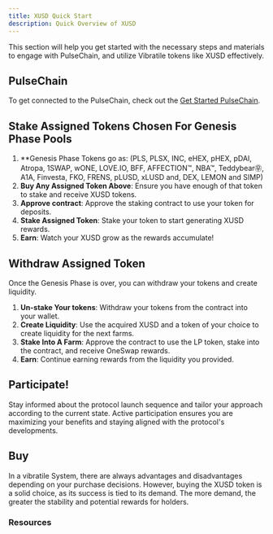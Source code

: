 ```yaml
---
title: XUSD Quick Start 
description: Quick Overview of XUSD
---
```


This section will help you get started with the necessary steps and materials to engage with PulseChain, and utilize Vibratile tokens like XUSD effectively.


## PulseChain

To get connected to the PulseChain, check out the [Get Started PulseChain](pulsechain).

## Stake Assigned Tokens Chosen For Genesis Phase Pools
1. **Genesis Phase Tokens go as: (PLS, PLSX, INC, eHEX, pHEX, pDAI, Atropa, 1SWAP, wONE, LOVE.IO, BFF, AFFECTION™, NBA™, Teddybear㉾, A1A, Finvesta, FKO, FRENS, pLUSD, xLUSD and, DEX, LEMON and SIMP)
2. **Buy Any Assigned Token Above**: Ensure you have enough of that token to stake and receive XUSD tokens.
3. **Approve contract**: Approve the staking contract to use your token for deposits.
4. **Stake Assigned Token**:  Stake your token to start generating XUSD rewards.
5. **Earn**: Watch your XUSD grow as the rewards accumulate!


## Withdraw Assigned Token

Once the Genesis Phase is over, you can withdraw your tokens and create liquidity.

1. **Un-stake Your tokens**: Withdraw your tokens from the contract into your wallet.
2. **Create Liquidity**: Use the acquired XUSD and a token of your choice to create liquidity for the next farms.
3. **Stake Into A Farm**: Approve the contract to use the LP token, stake into the contract, and receive OneSwap rewards.
4. **Earn**: Continue earning rewards from the liquidity you provided.




## Participate!

Stay informed about the protocol launch sequence and tailor your approach according to the current state. Active participation ensures you are maximizing your benefits and staying aligned with the protocol's developments.



## Buy

In a vibratile System, there are always advantages and disadvantages depending on your purchase decisions. However, buying the XUSD token is a solid choice, as its success is tied to its demand. The more demand, the greater the stability and potential rewards for holders.



### Resources
